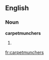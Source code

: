 ==English==

===Noun===
'''carpetmunchers'''

# {{plural of|[[carpetmuncher]]}}

[[fr:carpetmunchers]]